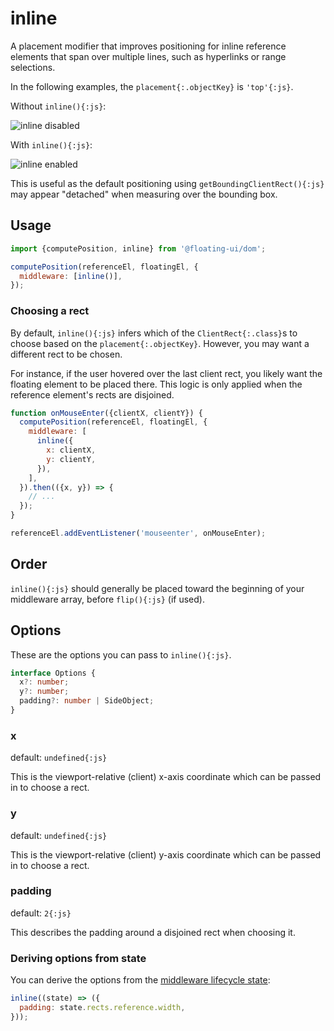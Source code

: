 # inline

A placement modifier that improves positioning for inline
reference elements that span over multiple lines, such as
hyperlinks or range selections.

In the following examples, the `placement{:.objectKey}` is
`'top'{:js}`.

Without `inline(){:js}`:

<img
  width={692}
  height={256}
  alt="inline disabled"
  src="/inline-disabled.png"
  className="rounded-lg shadow"
  draggable={false}
/>

With `inline(){:js}`:

<img
  width={692}
  height={256}
  alt="inline enabled"
  src="/inline-enabled.png"
  className="rounded-lg shadow"
  draggable={false}
/>

This is useful as the default positioning using
`getBoundingClientRect(){:js}` may appear "detached" when
measuring over the bounding box.

## Usage

```js
import {computePosition, inline} from '@floating-ui/dom';

computePosition(referenceEl, floatingEl, {
  middleware: [inline()],
});
```

### Choosing a rect

By default, `inline(){:js}` infers which of the
`ClientRect{:.class}`s to choose based on the
`placement{:.objectKey}`. However, you may want a different rect
to be chosen.

For instance, if the user hovered over the last client rect, you
likely want the floating element to be placed there. This logic
is only applied when the reference element's rects are disjoined.

```js
function onMouseEnter({clientX, clientY}) {
  computePosition(referenceEl, floatingEl, {
    middleware: [
      inline({
        x: clientX,
        y: clientY,
      }),
    ],
  }).then(({x, y}) => {
    // ...
  });
}

referenceEl.addEventListener('mouseenter', onMouseEnter);
```

## Order

`inline(){:js}` should generally be placed toward the beginning
of your middleware array, before `flip(){:js}` (if used).

## Options

These are the options you can pass to `inline(){:js}`.

```ts
interface Options {
  x?: number;
  y?: number;
  padding?: number | SideObject;
}
```

### x

default: `undefined{:js}`

This is the viewport-relative (client) x-axis coordinate which
can be passed in to choose a rect.

### y

default: `undefined{:js}`

This is the viewport-relative (client) y-axis coordinate which
can be passed in to choose a rect.

### padding

default: `2{:js}`

This describes the padding around a disjoined rect when choosing
it.

### Deriving options from state

You can derive the options from the
[middleware lifecycle state](/docs/middleware#middlewarestate):

```js
inline((state) => ({
  padding: state.rects.reference.width,
}));
```

